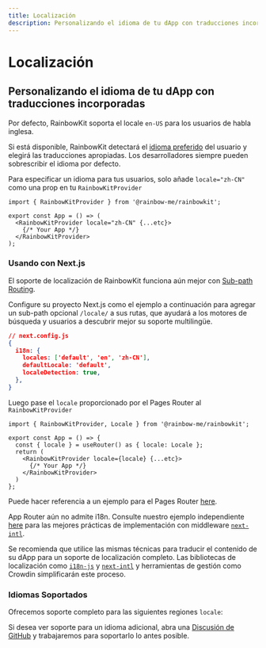 ```yaml
---
title: Localización
description: Personalizando el idioma de tu dApp con traducciones incorporadas
---
```


# Localización

## Personalizando el idioma de tu dApp con traducciones incorporadas

Por defecto, RainbowKit soporta el locale `en-US` para los usuarios de habla inglesa.

Si está disponible, RainbowKit detectará el [idioma preferido](https://developer.mozilla.org/en-US/docs/Web/API/Navigator/language) del usuario y elegirá las traducciones apropiadas. Los desarrolladores siempre pueden sobrescribir el idioma por defecto.

Para especificar un idioma para tus usuarios, solo añade `locale="zh-CN"` como una prop en tu `RainbowKitProvider`

```tsx
import { RainbowKitProvider } from '@rainbow-me/rainbowkit';

export const App = () => (
  <RainbowKitProvider locale="zh-CN" {...etc}>
    {/* Your App */}
  </RainbowKitProvider>
);
```

### Usando con Next.js

El soporte de localización de RainbowKit funciona aún mejor con [Sub-path Routing](https://nextjs.org/docs/pages/building-your-application/routing/internationalization#sub-path-routing).

Configure su proyecto Next.js como el ejemplo a continuación para agregar un sub-path opcional `/locale/` a sus rutas, que ayudará a los motores de búsqueda y usuarios a descubrir mejor su soporte multilingüe.

```json
// next.config.js
{
  i18n: {
    locales: ['default', 'en', 'zh-CN'],
    defaultLocale: 'default',
    localeDetection: true,
  },
}
```

Luego pase el `locale` proporcionado por el Pages Router al `RainbowKitProvider`

```tsx
import { RainbowKitProvider, Locale } from '@rainbow-me/rainbowkit';

export const App = () => {
  const { locale } = useRouter() as { locale: Locale };
  return (
    <RainbowKitProvider locale={locale} {...etc}>
      {/* Your App */}
    </RainbowKitProvider>
  )
};
```

Puede hacer referencia a un ejemplo para el Pages Router [here](https://github.com/rainbow-me/rainbowkit/tree/main/examples/with-next).

App Router aún no admite i18n. Consulte nuestro ejemplo independiente [here](https://github.com/rainbow-me/rainbowkit/tree/main/examples/with-next-app-i18n) para las mejores prácticas de implementación con middleware [`next-intl`](https://github.com/amannn/next-intl).

Se recomienda que utilice las mismas técnicas para traducir el contenido de su dApp para un soporte de localización completo. Las bibliotecas de localización como [`i18n-js`](https://github.com/fnando/i18n) y [`next-intl`](https://github.com/amannn/next-intl) y herramientas de gestión como Crowdin simplificarán este proceso.

### Idiomas Soportados

Ofrecemos soporte completo para las siguientes regiones `locale`:

<Table
  header={[
    'Language', 'Region', 'Locale', 'Shortform'
  ]}
  dataTypes={[
    'string', 'string', 'code', 'code'
  ]}
  data={[
    ['English', 'United States 🇺🇸', 'en-US', 'en'],
    ['中文', 'Mainland China 🇨🇳', 'zh-CN', 'zh'],
    ['हिंदी', 'India 🇮🇳', 'hi-IN', 'hi'],
    ['Español', 'Latin America 🌎', 'es-419', 'es'],
    ['Français', 'France 🇫🇷', 'fr-FR', 'fr'],
    ['العربية', 'Middle East 🌍', 'ar-AR', 'ar'],
    ['Português', 'Brazil 🇧🇷', 'pt-BR', 'pt'],
    ['Русский', 'Russia 🇷🇺', 'ru-RU', 'ru'],
    ['Bahasa Indonesia', 'Indonesia 🇮🇩', 'id-ID', 'id'],
    ['日本語', 'Japan 🇯🇵', 'ja-JP', 'ja'],
    ['Türkçe', 'Turkey 🇹🇷', 'tr-TR', 'tr'],
    ['한국어', 'South Korea 🇰🇷', 'ko-KR', 'ko'],
    ['ภาษาไทย', 'Thailand 🇹🇭', 'th-TH', 'th'],
  ]}
/>

Si desea ver soporte para un idioma adicional, abra una [Discusión de GitHub](https://github.com/rainbow-me/rainbowkit/discussions/new?category=ideas) y trabajaremos para soportarlo lo antes posible.
